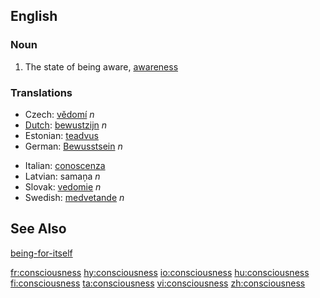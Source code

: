 ==English==
=== Noun ===

# The state of being aware, [[awareness]]

===Translations===
{{top}}
*Czech: [[vědomí]]  ''n''
*[[Dutch]]: [[bewustzijn]] ''n''
*Estonian: [[teadvus]]
*German: [[Bewusstsein]] ''n''
{{mid}}
*Italian: [[conoscenza]] {{m}}
*Latvian: samaņa  ''n''
*Slovak: [[vedomie]]  ''n''
*Swedish: [[medvetande]] ''n''
{{bottom}}

==See Also==
[[being-for-itself]]

[[fr:consciousness]]
[[hy:consciousness]]
[[io:consciousness]]
[[hu:consciousness]]
[[fi:consciousness]]
[[ta:consciousness]]
[[vi:consciousness]]
[[zh:consciousness]]